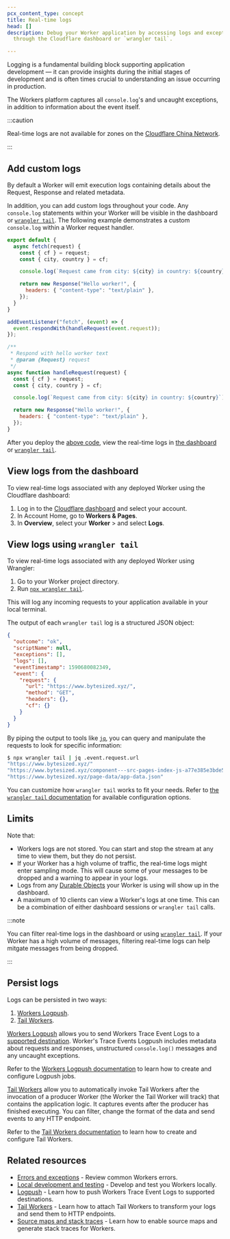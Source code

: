 ```yaml
---
pcx_content_type: concept
title: Real-time logs
head: []
description: Debug your Worker application by accessing logs and exceptions
  through the Cloudflare dashboard or `wrangler tail`.

---
```



Logging is a fundamental building block supporting application development — it can provide insights during the initial stages of development and is often times crucial to understanding an issue occurring in production.

The Workers platform captures all `console.log`'s and uncaught exceptions, in addition to information about the event itself.

:::caution


Real-time logs are not available for zones on the [Cloudflare China Network](/china-network/).


:::

## Add custom logs

By default a Worker will emit execution logs containing details about the Request, Response and related metadata.

In addition, you can add custom logs throughout your code. Any `console.log` statements within your Worker will be visible in the dashboard or [`wrangler tail`](/workers/wrangler/commands/#tail). The following example demonstrates a custom `console.log` within a Worker request handler.

<Tabs> <TabItem label="Module Worker" icon="seti:javascript">

```js
export default {
  async fetch(request) {
    const { cf } = request;
    const { city, country } = cf;

    console.log(`Request came from city: ${city} in country: ${country}`);

    return new Response("Hello worker!", {
      headers: { "content-type": "text/plain" },
    });
  }
}
```

</TabItem> <TabItem label="Service Worker" icon="seti:javascript">

```js
addEventListener("fetch", (event) => {
  event.respondWith(handleRequest(event.request));
});

/**
 * Respond with hello worker text
 * @param {Request} request
 */
async function handleRequest(request) {
  const { cf } = request;
  const { city, country } = cf;

  console.log(`Request came from city: ${city} in country: ${country}`);

  return new Response("Hello worker!", {
    headers: { "content-type": "text/plain" },
  });
}
```

</TabItem> </Tabs>

After you deploy the [above code](/workers/observability/logging/real-time-logs/#add-custom-logs), view the real-time logs in [the dashboard](/workers/observability/logging/real-time-logs/#view-logs-from-the-dashboard) or [`wrangler tail`](/workers/observability/logging/real-time-logs/#view-logs-using-wrangler-tail).

## View logs from the dashboard

To view real-time logs associated with any deployed Worker using the Cloudflare dashboard:

1. Log in to the [Cloudflare dashboard](https://dash.cloudflare.com) and select your account.
2. In Account Home, go to **Workers & Pages**.
3. In **Overview**, select your **Worker** > and select **Logs**.

## View logs using `wrangler tail`

To view real-time logs associated with any deployed Worker using Wrangler:

1. Go to your Worker project directory.
2. Run [`npx wrangler tail`](/workers/wrangler/commands/#tail).

This will log any incoming requests to your application available in your local terminal.

The output of each `wrangler tail` log is a structured JSON object:

```json
{
  "outcome": "ok",
  "scriptName": null,
  "exceptions": [],
  "logs": [],
  "eventTimestamp": 1590680082349,
  "event": {
    "request": {
      "url": "https://www.bytesized.xyz/",
      "method": "GET",
      "headers": {},
      "cf": {}
    }
  }
}
```

By piping the output to tools like [`jq`](https://stedolan.github.io/jq/), you can query and manipulate the requests to look for specific information:

```sh
$ npx wrangler tail | jq .event.request.url
"https://www.bytesized.xyz/"
"https://www.bytesized.xyz/component---src-pages-index-js-a77e385e3bde5b78dbf6.js"
"https://www.bytesized.xyz/page-data/app-data.json"
```

You can customize how `wrangler tail` works to fit your needs. Refer to [the `wrangler tail` documentation](/workers/wrangler/commands/#tail) for available configuration options.

## Limits

Note that:

* Workers logs are not stored. You can start and stop the stream at any time to view them, but they do not persist.
* If your Worker has a high volume of traffic, the real-time logs might enter sampling mode. This will cause some of your messages to be dropped and a warning to appear in your logs.
* Logs from any [Durable Objects](/durable-objects/) your Worker is using will show up in the dashboard.
* A maximum of 10 clients can view a Worker's logs at one time. This can be a combination of either dashboard sessions or `wrangler tail` calls.

:::note


You can filter real-time logs in the dashboard or using [`wrangler tail`](/workers/wrangler/commands/#tail). If your Worker has a high volume of messages, filtering real-time logs can help mitgate messages from being dropped.


:::

## Persist logs

Logs can be persisted in two ways:

1. [Workers Logpush](/workers/observability/logging/logpush/).
2. [Tail Workers](/workers/observability/logging/tail-workers/).

[Workers Logpush](/workers/observability/logging/logpush/) allows you to send Workers Trace Event Logs to a [supported destination](/logs/get-started/enable-destinations/). Worker's Trace Events Logpush includes metadata about requests and responses, unstructured `console.log()` messages and any uncaught exceptions.

Refer to the [Workers Logpush documentation](/workers/observability/logging/logpush/) to learn how to create and configure Logpush jobs.

[Tail Workers](/workers/observability/logging/logpush/) allow you to automatically invoke Tail Workers after the invocation of a producer Worker (the Worker the Tail Worker will track) that contains the application logic. It captures events after the producer has finished executing. You can filter, change the format of the data and send events to any HTTP endpoint.

Refer to the [Tail Workers documentation](/workers/observability/logging/tail-workers/) to learn how to create and configure Tail Workers.

## Related resources

* [Errors and exceptions](/workers/observability/errors/) - Review common Workers errors.
* [Local development and testing](/workers/testing/local-development/) - Develop and test you Workers locally.
* [Logpush](/workers/observability/logging/logpush/) - Learn how to push Workers Trace Event Logs to supported destinations.
* [Tail Workers](/workers/observability/logging/logpush/) - Learn how to attach Tail Workers to transform your logs and send them to HTTP endpoints.
* [Source maps and stack traces](/workers/observability/source-maps) - Learn how to enable source maps and generate stack traces for Workers.
